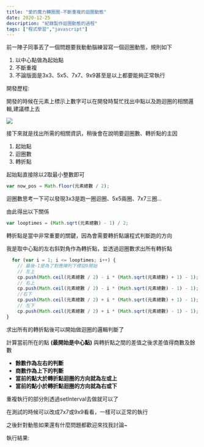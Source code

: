 ```yaml
---
title: "愛的魔力轉圈圈-不斷重複的迴圈動態"
date: 2020-12-25
description: "紀錄製作迴圈動態的過程"
tags: ["程式學習","javascript"]
---
```


前一陣子同事丟了一個問題要我動動腦練習寫一個迴圈動態，規則如下

1. 以中心點做為起始點
2. 不斷重複
3. 不論版面是3x3、5x5、7x7、9x9甚至是以上都要能夠正常執行

開發歷程:

  開發的時候在元素上標示上數字可以在開發時幫忙找出中點以及跑迴圈的相關邏輯,建議標上去

  ![](/images/post/demo_cover1.jpg)

  接下來就是找出所需的相關資訊，稍後會在說明要迴圈數、轉折點的主因
  1. 起始點
  2. 迴圈數
  3. 轉折點
  
  起始點直接除以2取最小整數即可
  ```javascript
  var now_pos = Math.floor(元素總數 / 2);
  ```
  迴圈數思考一下可以發現3x3是跑一圈迴圈、5x5兩圈、7x7三圈...
  
  由此得出以下關係
  ```javascript
  var looptimes = (Math.sqrt(元素總數) - 1) / 2;
  ```

  轉折點是當中非常重要的關鍵，因為會需要轉折點讓程式判斷跑的方向
  
  我是取中心點的左右斜對角作為轉折點，並透過迴圈數求出所有轉折點
  ```javascript
    for (var i = 1; i <= looptimes; i++) {
      // 最後-1是為了對應陣列下標從0開始
      // 左上
      cp.push(Math.ceil(元素總數 / 2) - i * (Math.sqrt(元素總數) + 1) - 1);
      // 右上
      cp.push(Math.ceil(元素總數 / 2) - i * (Math.sqrt(元素總數) - 1) - 1);
      //右下
      cp.push(Math.ceil(元素總數 / 2) + i * (Math.sqrt(元素總數) + 1) - 1);
      // 左下
      cp.push(Math.ceil(元素總數 / 2) + i * (Math.sqrt(元素總數) - 1) - 1);
  }
  ```
  求出所有的轉折點後可以開始做迴圈的邏輯判斷了

  計算當前所在的點 **(最開始是中心點)** 與轉折點之間的差值之後求差值得商數及餘數

  * **餘數作為左右的判斷**
  * **商數作為上下的判斷**
  * **當前的點大於轉折點迴圈的方向就為左或上**
  * **當前的點小於轉折點迴圈的方向就為右或下**

  重複執行的部分則透過setInterval去做就可以了

  在測試的時候可以改成7x7或9x9看看，一樣可以正常的執行
  
  之後針對動態如果還有什麼問題都歡迎來找我討論~

執行結果:

<CodePenEmbed hash="QWKONxM" />
